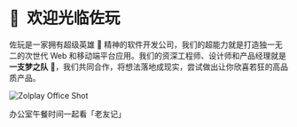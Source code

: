 
# 👋&nbsp; 欢迎光临佐玩

<Gradient>佐玩</Gradient>是一家拥有<Red>超级英雄</Red> 🦸 精神的软件开发公司，我们的超能力就是打造独一无二的次世代 Web
和移动端平台应用。我们的资深工程师、设计师和产品经理就是<b>一支梦之队</b>
💫，我们共同合作，将想法落地成现实，尝试做出让你<Green>欣喜若狂</Green>的高品质产品。

<Image src={officeShot} alt='Zolplay Office Shot' placeholder='blur' />

<p className='-mt-4 text-center text-sm text-stone-400 dark:text-stone-500'>办公室午餐时间一起看「老友记」</p>
